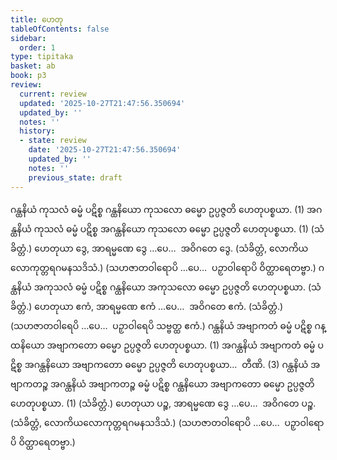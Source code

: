 ```yaml
---
title: ဟေတု
tableOfContents: false
sidebar:
  order: 1
type: tipitaka
basket: ab
book: p3
review:
  current: review
  updated: '2025-10-27T21:47:56.350694'
  updated_by: ''
  notes: ''
  history:
  - state: review
    date: '2025-10-27T21:47:56.350694'
    updated_by: ''
    notes: ''
    previous_state: draft
---
```



<ReviewStatus review={frontmatter.review} showDetails={true} />

<HypothesisAnnotation frontmatter={frontmatter} />

<DynamicBreadcrumb />

<Division number="10" book="p3" e="ch" v="39" p="380">

<Paragraph number="1821" book="p3">
ဂန္ထနိယံ ကုသလံ ဓမ္မံ ပဋိစ္စ ဂန္ထနိယော ကုသလော ဓမ္မော ဥပ္ပဇ္ဇတိ ဟေတုပစ္စယာ. (1)
</Paragraph>

<Paragraph number="1822" book="p3">
အဂန္ထနိယံ ကုသလံ ဓမ္မံ ပဋိစ္စ အဂန္ထနိယော ကုသလော ဓမ္မော ဥပ္ပဇ္ဇတိ ဟေတုပစ္စယာ. (1) (သံခိတ္တံ.)
</Paragraph>

</Division>
<Division number="11" book="p3" e="ch" v="39" p="380">

<Paragraph number="1823" book="p3">
ဟေတုယာ ဒွေ, အာရမ္မဏေ ဒွေ …ပေ…  အဝိဂတေ ဒွေ. (သံခိတ္တံ, လောကိယလောကုတ္တရဂမနသဒိသံ.)
</Paragraph>

<Paragraph number="1824" book="p3">
(သဟဇာတဝါရောပိ …ပေ…  ပဉှာဝါရောပိ ဝိတ္ထာရေတဗ္ဗာ.)
</Paragraph>

</Division>
<Division number="12" book="p3" e="ch" v="39" p="380">

<Paragraph number="1825" book="p3">
ဂန္ထနိယံ အကုသလံ ဓမ္မံ ပဋိစ္စ ဂန္ထနိယော အကုသလော ဓမ္မော ဥပ္ပဇ္ဇတိ ဟေတုပစ္စယာ. (သံခိတ္တံ.)
</Paragraph>

</Division>
<Division number="13" book="p3" e="ch" v="39" p="380">

<Paragraph number="1826" book="p3">
ဟေတုယာ ဧကံ, အာရမ္မဏေ ဧကံ …ပေ…  အဝိဂတေ ဧကံ. (သံခိတ္တံ.)
</Paragraph>

<Paragraph number="1827" book="p3">
(သဟဇာတဝါရေပိ …ပေ…  ပဉှာဝါရေပိ သဗ္ဗတ္ထ ဧကံ.)
</Paragraph>

</Division>
<Division number="14" book="p3" e="ch" v="39" p="380">

<Paragraph number="1828" book="p3">
ဂန္ထနိယံ အဗျာကတံ ဓမ္မံ ပဋိစ္စ ဂန္ထနိယော အဗျာကတော ဓမ္မော ဥပ္ပဇ္ဇတိ ဟေတုပစ္စယာ. (1)
</Paragraph>

<Paragraph number="1829" book="p3">
အဂန္ထနိယံ အဗျာကတံ ဓမ္မံ ပဋိစ္စ အဂန္ထနိယော အဗျာကတော ဓမ္မော ဥပ္ပဇ္ဇတိ ဟေတုပစ္စယာ…  တီဏိ. (3)
</Paragraph>

<Paragraph number="1830" book="p3">
ဂန္ထနိယံ အဗျာကတဉ္စ အဂန္ထနိယံ အဗျာကတဉ္စ ဓမ္မံ ပဋိစ္စ ဂန္ထနိယော အဗျာကတော ဓမ္မော ဥပ္ပဇ္ဇတိ ဟေတုပစ္စယာ. (1) (သံခိတ္တံ.)
</Paragraph>

</Division>
<Division number="15" book="p3" e="ch" v="39" p="380">

<Paragraph number="1831" book="p3">
ဟေတုယာ ပဉ္စ, အာရမ္မဏေ ဒွေ …ပေ…  အဝိဂတေ ပဉ္စ. (သံခိတ္တံ, လောကိယလောကုတ္တရဂမနသဒိသံ.)
</Paragraph>

<Paragraph number="1832" book="p3">
(သဟဇာတဝါရောပိ …ပေ…  ပဉှာဝါရောပိ ဝိတ္ထာရေတဗ္ဗာ.)
</Paragraph>
</Division>